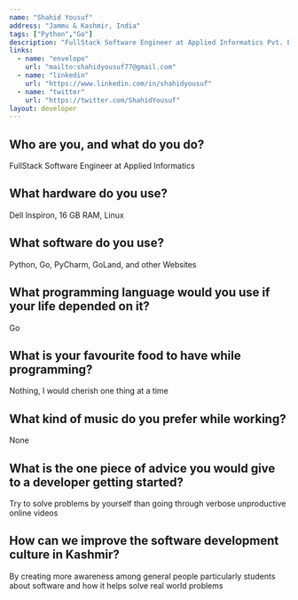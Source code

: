 ```yaml
---
name: "Shahid Yousuf"
address: "Jammu & Kashmir, India"
tags: ["Python","Go"]
description: "FullStack Software Engineer at Applied Informatics Pvt. Ltd."
links:
  - name: "envelope"
    url: "mailto:shahidyousuf77@gmail.com"
  - name: "linkedin"
    url: "https://www.linkedin.com/in/shahidyousuf"
  - name: "twitter"
    url: "https://twitter.com/ShahidYousuf"
layout: developer
---
```


## Who are you, and what do you do?

FullStack Software Engineer at Applied Informatics

## What hardware do you use?

Dell Inspiron, 16 GB RAM, Linux

## What software do you use?

Python, Go, PyCharm, GoLand, and other Websites

## What programming language would you use if your life depended on it?

Go

## What is your favourite food to have while programming?

Nothing, I would cherish one thing at a time

## What kind of music do you prefer while working?

None

## What is the one piece of advice you would give to a developer getting started?

Try to solve problems by yourself than going through verbose unproductive online videos

## How can we improve the software development culture in Kashmir?

By creating more awareness among general people particularly students about software and how it helps solve real world problems
